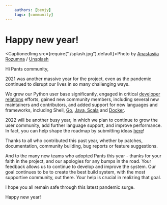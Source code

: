 ```yaml
---
    authors: [benjy]
    tags: [community]
---
```


# Happy new year!

<CaptionedImg src={require("./splash.jpg").default}>Photo by [Anastasiia Rozumna](https://unsplash.com/@rozumna?utm_source=ghost&utm_medium=referral&utm_campaign=api-credit) / [Unsplash](https://unsplash.com/?utm_source=ghost&utm_medium=referral&utm_campaign=api-credit)</CaptionedImg>

<!--truncate-->

Hi Pants community,

2021 was another massive year for the project, even as the pandemic continued to disrupt our lives in so many challenging ways.

We grew our Python user base significantly, engaged in critical [developer relations](https://www.pantsbuild.org/docs/media) efforts, gained new community members, including several new maintainers and contributors, and added support for new languages and frameworks, including Shell, [Go](../2021-11-10-golang-support-pants-28/index.md), [Java, Scala](../2021-11-22-automatically-unlocking-concurrent-builds-and-fine-grained-caching-on-the-jvm-with-dependency-inference/index.md) and [Docker](../2021-10-13-pants-pex-and-docker/index.md).

2022 will be another busy year, in which we plan to continue to grow the user community, add further language support, and improve performance. In fact, you can help shape the roadmap by submitting ideas [here](https://groups.google.com/g/pants-devel/c/UFt3Os--6ps/m/FCjGTnlRBQAJ)!

Thanks to all who contributed this past year, whether by patches, documentation, community building, bug reports or feature suggestions.

And to the many new teams who adopted Pants this year - thanks for your faith in the project, and our apologies for any bumps in the road. Your feedback allows us to continue to develop and improve the system. Our goal continues to be to create the best build system, with the most supportive community, out there. Your help is crucial in realizing that goal.

I hope you all remain safe through this latest pandemic surge.

Happy new year!
